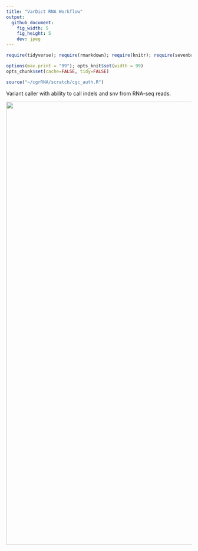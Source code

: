```yaml
---
title: "VarDict RNA Workflow"
output:
  github_document:
    fig_width: 5
    fig_height: 5
    dev: jpeg
---
```


```r
require(tidyverse); require(rmarkdown); require(knitr); require(sevenbridges); 

options(max.print = "99"); opts_knit$set(width = 99)
opts_chunk$set(cache=FALSE, tidy=FALSE)

source("~/cgrRNA/scratch/cgc_auth.R")

```

Variant caller with ability to call indels and snv from RNA-seq reads.

<a href="https://brood.sbgenomics.com/static/dave/cgrrna/vardict-rna/38.png" target="_blank">
<img width="1200" border="0" align="center"src="https://brood.sbgenomics.com/static/dave/cgrrna/vardict-rna/38.png"/>
</a>

